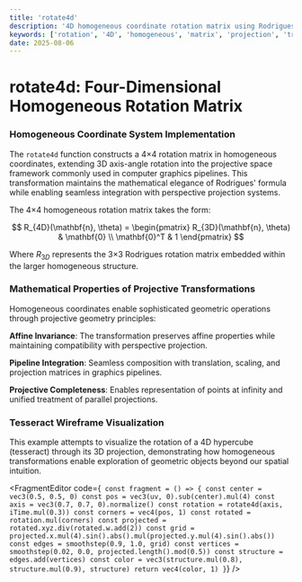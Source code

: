 ```yaml
---
title: 'rotate4d'
description: '4D homogeneous coordinate rotation matrix using Rodrigues formula'
keywords: ['rotation', '4D', 'homogeneous', 'matrix', 'projection', 'transformation']
date: 2025-08-06
---
```



# rotate4d: Four-Dimensional Homogeneous Rotation Matrix

### Homogeneous Coordinate System Implementation

The `rotate4d` function constructs a 4×4 rotation matrix in homogeneous coordinates, extending 3D axis-angle rotation into the projective space framework commonly used in computer graphics pipelines. This transformation maintains the mathematical elegance of Rodrigues' formula while enabling seamless integration with perspective projection systems.

The 4×4 homogeneous rotation matrix takes the form:

$$
R_{4D}(\mathbf{n}, \theta) = \begin{pmatrix}
R_{3D}(\mathbf{n}, \theta) & \mathbf{0} \\
\mathbf{0}^T & 1
\end{pmatrix}
$$

Where $R_{3D}$ represents the 3×3 Rodrigues rotation matrix embedded within the larger homogeneous structure.

### Mathematical Properties of Projective Transformations

Homogeneous coordinates enable sophisticated geometric operations through projective geometry principles:

**Affine Invariance**: The transformation preserves affine properties while maintaining compatibility with perspective projection.

**Pipeline Integration**: Seamless composition with translation, scaling, and projection matrices in graphics pipelines.

**Projective Completeness**: Enables representation of points at infinity and unified treatment of parallel projections.

### Tesseract Wireframe Visualization

This example attempts to visualize the rotation of a 4D hypercube (tesseract) through its 3D projection, demonstrating how homogeneous transformations enable exploration of geometric objects beyond our spatial intuition.

<FragmentEditor
        code={`
const fragment = () => {
    const center = vec3(0.5, 0.5, 0)
    const pos = vec3(uv, 0).sub(center).mul(4)
    const axis = vec3(0.7, 0.7, 0).normalize()
    const rotation = rotate4d(axis, iTime.mul(0.3))
    const corners = vec4(pos, 1)
    const rotated = rotation.mul(corners)
    const projected = rotated.xyz.div(rotated.w.add(2))
    const grid = projected.x.mul(4).sin().abs().mul(projected.y.mul(4).sin().abs())
    const edges = smoothstep(0.9, 1.0, grid)
    const vertices = smoothstep(0.02, 0.0, projected.length().mod(0.5))
    const structure = edges.add(vertices)
    const color = vec3(structure.mul(0.8), structure.mul(0.9), structure)
    return vec4(color, 1)
}`}
/>
